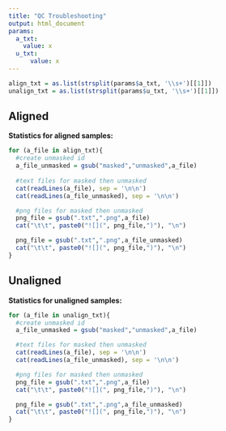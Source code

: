 ```yaml
---
title: "QC Troubleshooting"
output: html_document
params:
  a_txt: 
    value: x
  u_txt: 
      value: x
---
```


```r
align_txt = as.list(strsplit(params$a_txt, '\\s+')[[1]])
unalign_txt = as.list(strsplit(params$u_txt, '\\s+')[[1]])
```
## Aligned
**Statistics for aligned samples:**

```r
for (a_file in align_txt){
  #create unmasked id
  a_file_unmasked = gsub("masked","unmasked",a_file)
  
  #text files for masked then unmasked
  cat(readLines(a_file), sep = '\n\n')
  cat(readLines(a_file_unmasked), sep = '\n\n')

  #png files for masked then unmasked
  png_file = gsub(".txt",".png",a_file)
  cat("\t\t", paste0("![](", png_file,")"), "\n")

  png_file = gsub(".txt",".png",a_file_unmasked)
  cat("\t\t", paste0("![](", png_file,")"), "\n")
}
```

## Unaligned
**Statistics for unaligned samples:**

```r
for (a_file in unalign_txt){
  #create unmasked id
  a_file_unmasked = gsub("masked","unmasked",a_file)

  #text files for masked then unmasked
  cat(readLines(a_file), sep = '\n\n')
  cat(readLines(a_file_unmasked), sep = '\n\n')

  #png files for masked then unmasked
  png_file = gsub(".txt",".png",a_file)
  cat("\t\t", paste0("![](", png_file,")"), "\n")

  png_file = gsub(".txt",".png",a_file_unmasked)
  cat("\t\t", paste0("![](", png_file,")"), "\n")
}
```
